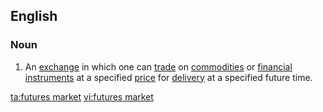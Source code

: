 ==English==
{{wikipedia}}

===Noun===
{{en-noun|head=[[futures]] [[market]]}}

# {{trading|economics|finance}} An [[exchange]] in which one can [[trade]] on [[commodity|commodities]] or [[financial instrument]]s at a specified [[price]] for [[delivery]] at a specified future time.

[[ta:futures market]]
[[vi:futures market]]